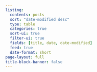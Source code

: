 ```yaml
---
listing:
  contents: posts
  sort: "date-modified desc"
  type: table
  categories: true
  sort-ui: true
  filter-ui: true
  fields: [title, date, date-modified]
  feed: true
  date-format: short
page-layout: full
title-block-banner: false
---
```



